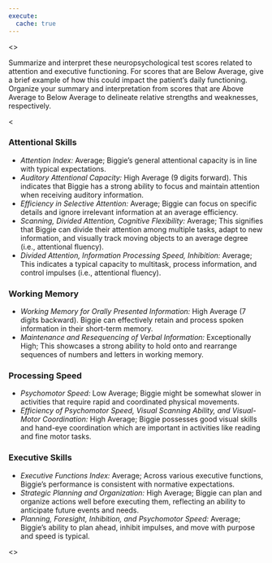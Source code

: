 ```yaml
---
execute:
  cache: true
---
```


<<PROMPT>>

Summarize and interpret these neuropsychological test scores related to
attention and executive functioning. For scores that are Below Average, give a brief
example of how this could impact the patient's daily functioning.
Organize your summary and interpretation from scores that are Above Average to
Below Average to delineate relative strengths and weaknesses, respectively.

<<EXAMPLE>>

### Attentional Skills
- _Attention Index:_ Average; Biggie's general attentional
capacity is in line with typical expectations.
- _Auditory Attentional Capacity:_ High Average (9 digits forward). This indicates that Biggie has a strong ability to focus and maintain attention when receiving auditory information.
- _Efficiency in Selective Attention:_ Average; Biggie can focus on specific details and ignore irrelevant information at an average efficiency.
- _Scanning, Divided Attention, Cognitive Flexibility:_
Average; This signifies that Biggie can divide their attention among
multiple tasks, adapt to new information, and visually track moving objects to
an average degree (i.e., attentional fluency).
- _Divided Attention, Information Processing Speed, Inhibition:_ Average; This
indicates a typical capacity to multitask, process information, and control
impulses (i.e., attentional fluency).

### Working Memory
- _Working Memory for Orally Presented Information:_ High Average (7 digits
backward). Biggie can effectively retain and process spoken information in their
short-term memory. 
- _Maintenance and Resequencing of Verbal Information:_
Exceptionally High; This showcases a strong ability to hold onto and rearrange
sequences of numbers and letters in working memory.

### Processing Speed
- _Psychomotor Speed:_ Low Average; Biggie might be somewhat slower in
activities that require rapid and coordinated physical movements.
- _Efficiency of Psychomotor Speed, Visual Scanning Ability, and Visual-Motor Coordination:_ High Average; Biggie possesses good visual skills and hand-eye coordination which are important in activities like reading and fine motor tasks.

### Executive Skills
- _Executive Functions Index:_ Average; Across various executive
functions, Biggie's performance is consistent with normative expectations.
- _Strategic Planning and Organization:_ High Average; Biggie can plan and
organize actions well before executing them, reflecting an ability to anticipate
future events and needs.
- _Planning, Foresight, Inhibition, and Psychomotor Speed:_ Average; Biggie's ability
to plan ahead, inhibit impulses, and move with purpose and speed is typical.

<<START>>
